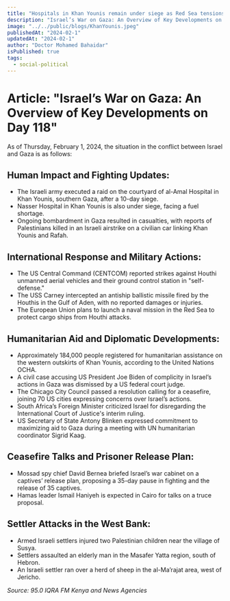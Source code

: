 ```yaml
---
title: "Hospitals in Khan Younis remain under siege as Red Sea tensions rise."
description: "Israel’s War on Gaza: An Overview of Key Developments on Day 118"
image: "../../public/blogs/KhanYounis.jpeg"
publishedAt: "2024-02-1"
updatedAt: "2024-02-1"
author: "Doctor Mohamed Bahaidar"
isPublished: true
tags:
  - social-political
---
```


# Article: "Israel’s War on Gaza: An Overview of Key Developments on Day 118"

As of Thursday, February 1, 2024, the situation in the conflict between Israel and Gaza is as follows:

## Human Impact and Fighting Updates:

- The Israeli army executed a raid on the courtyard of al-Amal Hospital in Khan Younis, southern Gaza, after a 10-day siege.
- Nasser Hospital in Khan Younis is also under siege, facing a fuel shortage.
- Ongoing bombardment in Gaza resulted in casualties, with reports of Palestinians killed in an Israeli airstrike on a civilian car linking Khan Younis and Rafah.

## International Response and Military Actions:

- The US Central Command (CENTCOM) reported strikes against Houthi unmanned aerial vehicles and their ground control station in "self-defense."
- The USS Carney intercepted an antiship ballistic missile fired by the Houthis in the Gulf of Aden, with no reported damages or injuries.
- The European Union plans to launch a naval mission in the Red Sea to protect cargo ships from Houthi attacks.

## Humanitarian Aid and Diplomatic Developments:

- Approximately 184,000 people registered for humanitarian assistance on the western outskirts of Khan Younis, according to the United Nations OCHA.
- A civil case accusing US President Joe Biden of complicity in Israel’s actions in Gaza was dismissed by a US federal court judge.
- The Chicago City Council passed a resolution calling for a ceasefire, joining 70 US cities expressing concerns over Israel’s actions.
- South Africa’s Foreign Minister criticized Israel for disregarding the International Court of Justice's interim ruling.
- US Secretary of State Antony Blinken expressed commitment to maximizing aid to Gaza during a meeting with UN humanitarian coordinator Sigrid Kaag.

## Ceasefire Talks and Prisoner Release Plan:

- Mossad spy chief David Bernea briefed Israel’s war cabinet on a captives’ release plan, proposing a 35-day pause in fighting and the release of 35 captives.
- Hamas leader Ismail Haniyeh is expected in Cairo for talks on a truce proposal.

## Settler Attacks in the West Bank:

- Armed Israeli settlers injured two Palestinian children near the village of Susya.
- Settlers assaulted an elderly man in the Masafer Yatta region, south of Hebron.
- An Israeli settler ran over a herd of sheep in the al-Ma’rajat area, west of Jericho.

_Source: 95.0 IQRA FM Kenya and News Agencies_
